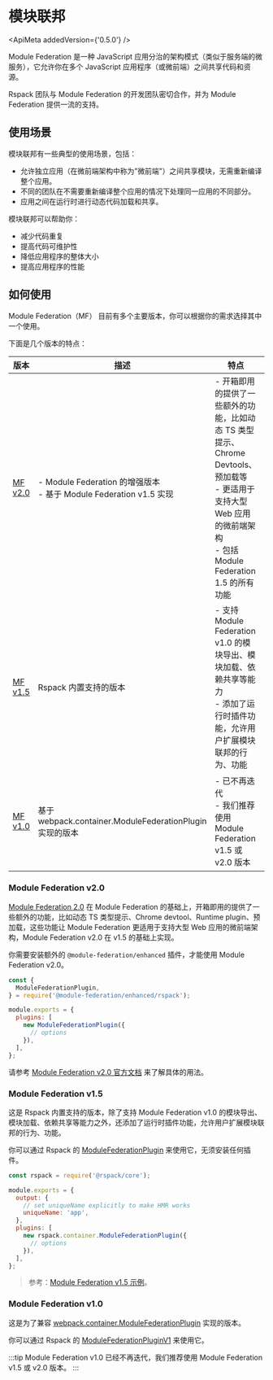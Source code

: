 
# 模块联邦

<ApiMeta addedVersion={'0.5.0'} />

Module Federation 是一种 JavaScript 应用分治的架构模式（类似于服务端的微服务），它允许你在多个 JavaScript 应用程序（或微前端）之间共享代码和资源。

Rspack 团队与 Module Federation 的开发团队密切合作，并为 Module Federation 提供一流的支持。

## 使用场景

模块联邦有一些典型的使用场景，包括：

- 允许独立应用（在微前端架构中称为"微前端"）之间共享模块，无需重新编译整个应用。
- 不同的团队在不需要重新编译整个应用的情况下处理同一应用的不同部分。
- 应用之间在运行时进行动态代码加载和共享。

模块联邦可以帮助你：

- 减少代码重复
- 提高代码可维护性
- 降低应用程序的整体大小
- 提高应用程序的性能

## 如何使用

Module Federation（MF） 目前有多个主要版本，你可以根据你的需求选择其中一个使用。

下面是几个版本的特点：

| 版本                                         | 描述                                                                           | 特点                                                                                                                                                                                | 使用场景                                                            |
| -------------------------------------------- | ------------------------------------------------------------------------------ | ----------------------------------------------------------------------------------------------------------------------------------------------------------------------------------- | ------------------------------------------------------------------- |
| <a href="#module-federation-v20">MF v2.0</a> | - Module Federation 的增强版本 <br /> - 基于 Module Federation v1.5 实现<br /> | - 开箱即用的提供了一些额外的功能，比如动态 TS 类型提示、Chrome Devtools、预加载等<br />- 更适用于支持大型 Web 应用的微前端架构 <br />- 包括 Module Federation 1.5 的所有功能 <br /> | 需要使用 Module Federation 2.0 进阶能力的项目                       |
| <a href="#module-federation-v15">MF v1.5</a> | Rspack 内置支持的版本                                                          | - 支持 Module Federation v1.0 的模块导出、模块加载、依赖共享等能力<br />- 添加了运行时插件功能，允许用户扩展模块联邦的行为、功能 <br />                                             | 不需要使用 Module Federation 2.0 使用的额外能力                     |
| <a href="#module-federation-v10">MF v1.0</a> | 基于 webpack.container.ModuleFederationPlugin 实现的版本                       | - 已不再迭代 <br /> - 我们推荐使用 Module Federation v1.5 或 v2.0 版本                                                                                                              | 从 webpack 迁移到 Rspack 的项目，并且希望逻辑和原有的尽可能保持一致 |

### Module Federation v2.0

[Module Federation 2.0](https://module-federation.io/blog/announcement.html) 在 Module Federation 的基础上，开箱即用的提供了一些额外的功能，比如动态 TS 类型提示、Chrome devtool、Runtime plugin、预加载，这些功能让 Module Federation 更适用于支持大型 Web 应用的微前端架构，Module Federation v2.0 在 v1.5 的基础上实现。

你需要安装额外的 `@module-federation/enhanced` 插件，才能使用 Module Federation v2.0。

```js title="rspack.config.js"
const {
  ModuleFederationPlugin,
} = require('@module-federation/enhanced/rspack');

module.exports = {
  plugins: [
    new ModuleFederationPlugin({
      // options
    }),
  ],
};
```

请参考 [Module Federation v2.0 官方文档](https://module-federation.io/zh/) 来了解具体的用法。

### Module Federation v1.5

这是 Rspack 内置支持的版本，除了支持 Module Federation v1.0 的模块导出、模块加载、依赖共享等能力之外，还添加了运行时插件功能，允许用户扩展模块联邦的行为、功能。

你可以通过 Rspack 的 [ModuleFederationPlugin](/plugins/webpack/module-federation-plugin) 来使用它，无须安装任何插件。

```js title="rspack.config.js"
const rspack = require('@rspack/core');

module.exports = {
  output: {
    // set uniqueName explicitly to make HMR works
    uniqueName: 'app',
  },
  plugins: [
    new rspack.container.ModuleFederationPlugin({
      // options
    }),
  ],
};
```

> 参考：[Module Federation v1.5 示例](https://github.com/rspack-contrib/rspack-examples/tree/main/rspack/module-federation-v1.5)。

### Module Federation v1.0

这是为了兼容 [webpack.container.ModuleFederationPlugin](https://webpack.js.org/plugins/module-federation-plugin/) 实现的版本。

你可以通过 Rspack 的 [ModuleFederationPluginV1](/plugins/webpack/module-federation-plugin-v1) 来使用它。

:::tip
Module Federation v1.0 已经不再迭代，我们推荐使用 Module Federation v1.5 或 v2.0 版本。
:::
